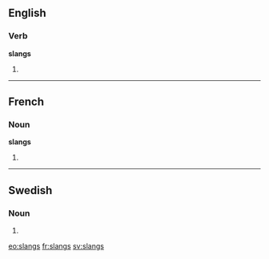 ==English==

===Verb===
'''slangs'''

# {{third-person singular of|[[slang]]}}

----

==French==

===Noun===
'''slangs''' {{m}}

# {{plural of|[[slang]]|lang=fr}}

----

==Swedish==

===Noun===
{{infl|sv|noun form}}

# {{sv-noun-form-indef-gen|slang}}

[[eo:slangs]]
[[fr:slangs]]
[[sv:slangs]]